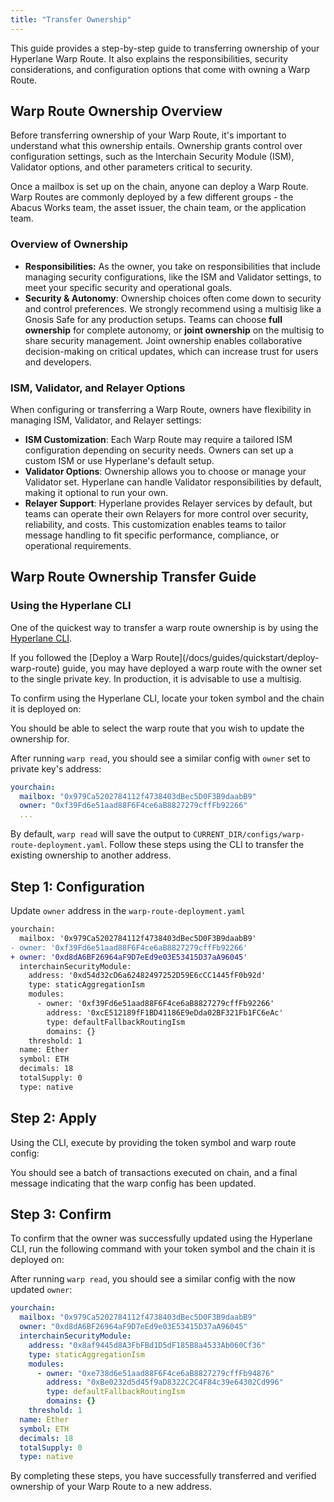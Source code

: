 ```yaml
---
title: "Transfer Ownership"
---
```



This guide provides a step-by-step guide to transferring ownership of your Hyperlane Warp Route. It also explains the responsibilities, security considerations, and configuration options that come with owning a Warp Route.

## Warp Route Ownership Overview

Before transferring ownership of your Warp Route, it's important to understand what this ownership entails. Ownership grants control over configuration settings, such as the Interchain Security Module (ISM), Validator options, and other parameters critical to security.

<Note>
  Once a mailbox is set up on the chain, anyone can deploy a Warp Route. Warp
  Routes are commonly deployed by a few different groups - the Abacus Works
  team, the asset issuer, the chain team, or the application team.
</Note>

### Overview of Ownership

- **Responsibilities:** As the owner, you take on responsibilities that include managing security configurations, like the ISM and Validator settings, to meet your specific security and operational goals.
- **Security & Autonomy**: Ownership choices often come down to security and control preferences. We strongly recommend using a multisig like a Gnosis Safe for any production setups. Teams can choose **full ownership** for complete autonomy, or **joint ownership** on the multisig to share security management. Joint ownership enables collaborative decision-making on critical updates, which can increase trust for users and developers.

### ISM, Validator, and Relayer Options

When configuring or transferring a Warp Route, owners have flexibility in managing ISM, Validator, and Relayer settings:

- **ISM Customization**: Each Warp Route may require a tailored ISM configuration depending on security needs. Owners can set up a custom ISM or use Hyperlane's default setup.
- **Validator Options**: Ownership allows you to choose or manage your Validator set. Hyperlane can handle Validator responsibilities by default, making it optional to run your own.
- **Relayer Support**: Hyperlane provides Relayer services by default, but teams can operate their own Relayers for more control over security, reliability, and costs. This customization enables teams to tailor message handling to fit specific performance, compliance, or operational requirements.

## Warp Route Ownership Transfer Guide

### Using the Hyperlane CLI

One of the quickest way to transfer a warp route ownership is by using the [Hyperlane CLI](https://docs.hyperlane.xyz/docs/reference/cli).

<PrerequisitesPartial />

<Info>
  If you followed the [Deploy a Warp
  Route](/docs/guides/quickstart/deploy-warp-route) guide, you may have deployed
  a warp route with the owner set to the single private key. In production, it
  is advisable to use a multisig.
</Info>

To confirm using the Hyperlane CLI, locate your token symbol and the chain it is deployed on:

<WarpReadSymbolChainPartial />

You should be able to select the warp route that you wish to update the ownership for.

After running `warp read`, you should see a similar config with `owner` set to private key's address:

```yaml {3}
yourchain:
  mailbox: "0x979Ca5202784112f4738403dBec5D0F3B9daabB9"
  owner: "0xf39Fd6e51aad88F6F4ce6aB8827279cffFb92266"
  ...
```

By default, `warp read` will save the output to `CURRENT_DIR/configs/warp-route-deployment.yaml`. Follow these steps using the CLI to transfer the existing ownership to another address.

## Step 1: Configuration

Update `owner` address in the `warp-route-deployment.yaml`

```diff title="warp-route-deployment.yaml"
yourchain:
  mailbox: '0x979Ca5202784112f4738403dBec5D0F3B9daabB9'
- owner: '0xf39Fd6e51aad88F6F4ce6aB8827279cffFb92266'
+ owner: '0xd8dA6BF26964aF9D7eEd9e03E53415D37aA96045'
  interchainSecurityModule:
    address: '0xd54d32cD6a62482497252D59E6cCC1445fF0b92d'
    type: staticAggregationIsm
    modules:
      - owner: '0xf39Fd6e51aad88F6F4ce6aB8827279cffFb92266'
        address: '0xcE512189fF1BD41186E9eDda02BF321Fb1FC6eAc'
        type: defaultFallbackRoutingIsm
        domains: {}
    threshold: 1
  name: Ether
  symbol: ETH
  decimals: 18
  totalSupply: 0
  type: native

```

## Step 2: Apply

Using the CLI, execute by providing the token symbol and warp route config:

<WarpApplySymbolConfigDefaultPartial />

You should see a batch of transactions executed on chain, and a final message indicating that the warp config has been updated.

## Step 3: Confirm

To confirm that the owner was successfully updated using the Hyperlane CLI, run the following command with your token symbol and the chain it is deployed on:

<WarpReadSymbolChainPartial />

After running `warp read`, you should see a similar config with the now updated `owner`:

```yaml {3}
yourchain:
  mailbox: "0x979Ca5202784112f4738403dBec5D0F3B9daabB9"
  owner: "0xd8dA6BF26964aF9D7eEd9e03E53415D37aA96045"
  interchainSecurityModule:
    address: "0x8af9445d8A3FbFBd1D5dF185B8a4533Ab060Cf36"
    type: staticAggregationIsm
    modules:
      - owner: "0xe738d6e51aad88F6F4ce6aB8827279cffFb94876"
        address: "0xBe0232d5d45f9aD8322C2C4F84c39e64302Cd996"
        type: defaultFallbackRoutingIsm
        domains: {}
    threshold: 1
  name: Ether
  symbol: ETH
  decimals: 18
  totalSupply: 0
  type: native
```

By completing these steps, you have successfully transferred and verified ownership of your Warp Route to a new address.
